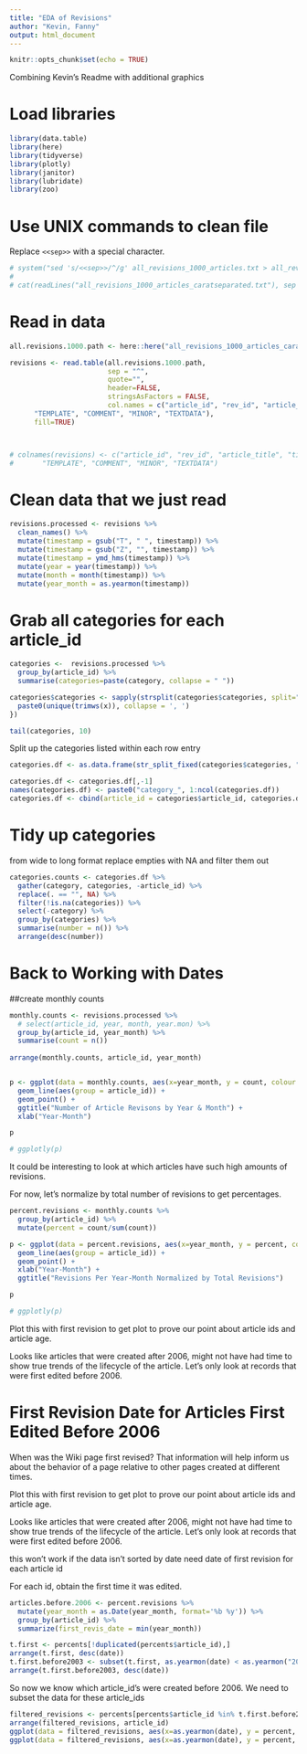 ```yaml
---
title: "EDA of Revisions"
author: "Kevin, Fanny"
output: html_document
---
```


```r
knitr::opts_chunk$set(echo = TRUE)
```

Combining Kevin's Readme with additional graphics  


# Load libraries  
```r
library(data.table)
library(here)
library(tidyverse)
library(plotly)
library(janitor)
library(lubridate)
library(zoo)
```

# Use UNIX commands to clean file  
Replace `<<sep>>` with a special character.   
```r
# system("sed 's/<<sep>>/^/g' all_revisions_1000_articles.txt > all_revisions_1000_articles_caratseparated.txt")
# 
# cat(readLines("all_revisions_1000_articles_caratseparated.txt"), sep = "^")
```

# Read in data  
```r
all.revisions.1000.path <- here::here("all_revisions_1000_articles_caratseparated.txt")

revisions <- read.table(all.revisions.1000.path, 
                        sep = "^",
                        quote="",
                        header=FALSE,
                        stringsAsFactors = FALSE,
                        col.names = c("article_id", "rev_id", "article_title", "timestamp", "[ip:]username", "user_id", "CATEGORY", "IMAGE", "MAIN", "TALK", "USER", "USER_TALK", "OTHER", "EXTERNAL",
      "TEMPLATE", "COMMENT", "MINOR", "TEXTDATA"),
      fill=TRUE)



# colnames(revisions) <- c("article_id", "rev_id", "article_title", "timestamp", "[ip:]username", "user_id", "CATEGORY", "IMAGE", "MAIN", "TALK", "USER", "USER_TALK", "OTHER", "EXTERNAL",
#       "TEMPLATE", "COMMENT", "MINOR", "TEXTDATA")

```

# Clean data that we just read  
```r
revisions.processed <- revisions %>% 
  clean_names() %>% 
  mutate(timestamp = gsub("T", " ", timestamp)) %>% 
  mutate(timestamp = gsub("Z", "", timestamp)) %>% 
  mutate(timestamp = ymd_hms(timestamp)) %>% 
  mutate(year = year(timestamp)) %>% 
  mutate(month = month(timestamp)) %>% 
  mutate(year_month = as.yearmon(timestamp))
```

# Grab all categories for each article_id  
```r
categories <-  revisions.processed %>% 
  group_by(article_id) %>% 
  summarise(categories=paste(category, collapse = " "))

categories$categories <- sapply(strsplit(categories$categories, split=" "), function(x) {
  paste0(unique(trimws(x)), collapse = ', ')
})

tail(categories, 10)
```

Split up the categories listed within each row entry  
```r
categories.df <- as.data.frame(str_split_fixed(categories$categories, ", ", max(unlist(lapply(strsplit(categories$categories, ", "), length)))))

categories.df <- categories.df[,-1]
names(categories.df) <- paste0("category_", 1:ncol(categories.df))
categories.df <- cbind(article_id = categories$article_id, categories.df)
```

# Tidy up categories  
from wide to long format
replace empties with NA and filter them out
```r
categories.counts <- categories.df %>% 
  gather(category, categories, -article_id) %>%
  replace(. == "", NA) %>%
  filter(!is.na(categories)) %>%
  select(-category) %>%
  group_by(categories) %>%
  summarise(number = n()) %>%
  arrange(desc(number)) 
```


# Back to Working with Dates  

##create monthly counts  
```r
monthly.counts <- revisions.processed %>% 
  # select(article_id, year, month, year.mon) %>% 
  group_by(article_id, year_month) %>% 
  summarise(count = n())
  
arrange(monthly.counts, article_id, year_month)


p <- ggplot(data = monthly.counts, aes(x=year_month, y = count, colour = article_id)) + 
  geom_line(aes(group = article_id)) +
  geom_point() +
  ggtitle("Number of Article Revisons by Year & Month") +
  xlab("Year-Month")

p

# ggplotly(p)
```
  
    
It could be interesting to look at which articles have such high amounts of revisions.

For now, let's normalize by total number of revisions to get percentages.
```r
percent.revisions <- monthly.counts %>%
  group_by(article_id) %>%
  mutate(percent = count/sum(count))

p <- ggplot(data = percent.revisions, aes(x=year_month, y = percent, colour = article_id)) + 
  geom_line(aes(group = article_id)) + 
  geom_point() +
  xlab("Year-Month") +
  ggtitle("Revisions Per Year-Month Normalized by Total Revisions")

p

# ggplotly(p)
```



Plot this with first revision to get plot to prove our point about article ids and article age.  


Looks like articles that were created after 2006, might not have had time to show true trends of the lifecycle of the article. Let's only look at records that were first edited before 2006.  


# First Revision Date for Articles First Edited Before 2006  

When was the Wiki page first revised? That information will help inform us about the behavior of a page relative to other pages created at different times.  

Plot this with first revision to get plot to prove our point about article ids and article age.  

Looks like articles that were created after 2006, might not have had time to show true trends of the lifecycle of the article. Let's only look at records that were first edited before 2006. 

this won't work if the data isn't sorted by date
need date of first revision for each article id  


For each id, obtain the first time it was edited.  

```r
articles.before.2006 <- percent.revisions %>% 
  mutate(year_month = as.Date(year_month, format='%b %y')) %>% 
  group_by(article_id) %>%
  summarize(first_revis_date = min(year_month))
```



```r
t.first <- percents[!duplicated(percents$article_id),]
arrange(t.first, desc(date))
t.first.before2003 <- subset(t.first, as.yearmon(date) < as.yearmon("2003-01"))
arrange(t.first.before2003, desc(date))
```


So now we know which article_id's were created before 2006.
We need to subset the data for these article_ids
```r
filtered_revisions <- percents[percents$article_id %in% t.first.before2003$article_id, ]
arrange(filtered_revisions, article_id)
ggplot(data = filtered_revisions, aes(x=as.yearmon(date), y = percent, colour = article_id)) + geom_line(aes(group = article_id)) + geom_vline(xintercept = as.yearmon("2003-01"), colour = "red") + geom_point()
ggplot(data = filtered_revisions, aes(x=as.yearmon(date), y = percent, colour = article_id)) + geom_line(aes(group = article_id)) + geom_vline(xintercept = as.yearmon("2003-01"), colour = "red") + ylim(0,.5) + geom_point()
```




